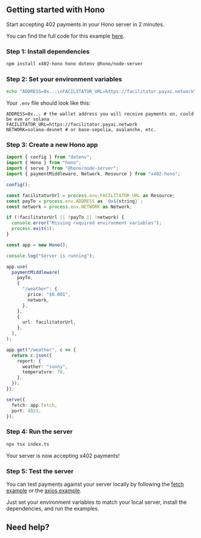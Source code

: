 
## Getting started with Hono

Start accepting 402 payments in your Hono server in 2 minutes.

<Note>You can find the full code for this example [here](https://github.com/coinbase/x402/tree/main/examples/typescript/servers/hono).</Note>

### Step 1: Install dependencies

```bash
npm install x402-hono hono dotenv @hono/node-server
```

### Step 2: Set your environment variables

```bash
echo "ADDRESS=0x...\nFACILITATOR_URL=https://facilitator.payai.network\nNETWORK=solana-devnet" > .env
```

Your `.env` file should look like this:

```
ADDRESS=0x... # the wallet address you will receive payments on, could be evm or solana
FACILITATOR_URL=https://facilitator.payai.network
NETWORK=solana-devnet # or base-sepolia, avalanche, etc.
```

### Step 3: Create a new Hono app

```typescript index.ts lines icon="typescript"
import { config } from "dotenv";
import { Hono } from "hono";
import { serve } from "@hono/node-server";
import { paymentMiddleware, Network, Resource } from "x402-hono";

config();

const facilitatorUrl = process.env.FACILITATOR_URL as Resource;
const payTo = process.env.ADDRESS as `0x${string}`;
const network = process.env.NETWORK as Network;

if (!facilitatorUrl || !payTo || !network) {
  console.error("Missing required environment variables");
  process.exit(1);
}

const app = new Hono();

console.log("Server is running");

app.use(
  paymentMiddleware(
    payTo,
    {
      "/weather": {
        price: "$0.001",
        network,
      },
    },
    {
      url: facilitatorUrl,
    },
  ),
);

app.get("/weather", c => {
  return c.json({
    report: {
      weather: "sunny",
      temperature: 70,
    },
  });
});

serve({
  fetch: app.fetch,
  port: 4021,
});
```

### Step 4: Run the server

```bash
npx tsx index.ts
```

<Check>
  Your server is now accepting x402 payments!
</Check>

### Step 5: Test the server

You can test payments against your server locally by following the [fetch example](/x402/clients/typescript/fetch) or the [axios example](/x402/clients/typescript/axios).  

Just set your environment variables to match your local server, install the dependencies, and run the examples.

## Need help?

<DiscordHelpCard />